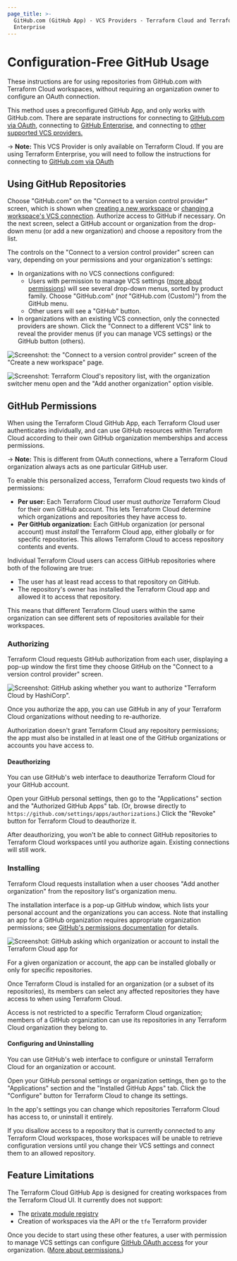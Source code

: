 ```yaml
---
page_title: >-
  GitHub.com (GitHub App) - VCS Providers - Terraform Cloud and Terraform
  Enterprise
---
```


[private module registry]: /cloud-docs/registry

[policy sets]: /cloud-docs/sentinel/manage-policies

[vcs settings]: /cloud-docs/workspaces/settings/vcs

[create]: /cloud-docs/workspaces/creating

[owners]: /cloud-docs/users-teams-organizations/teams#the-owners-team

# Configuration-Free GitHub Usage

These instructions are for using repositories from GitHub.com with Terraform Cloud workspaces, without requiring an organization owner to configure an OAuth connection.

This method uses a preconfigured GitHub App, and only works with GitHub.com. There are separate instructions for connecting to [GitHub.com via OAuth](/cloud-docs/vcs/github), connecting to [GitHub Enterprise](/cloud-docs/vcs/github-enterprise), and connecting to [other supported VCS providers.](/cloud-docs/vcs)

-> **Note:** This VCS Provider is only available on Terraform Cloud. If you are using Terraform Enterprise, you will need to follow the instructions for connecting to [GitHub.com via OAuth](/cloud-docs/vcs/github)

## Using GitHub Repositories

Choose "GitHub.com" on the "Connect to a version control provider" screen, which is shown when [creating a new workspace][create] or [changing a workspace's VCS connection][vcs settings]. Authorize access to GitHub if necessary. On the next screen, select a GitHub account or organization from the drop-down menu (or add a new organization) and choose a repository from the list.

The controls on the "Connect to a version control provider" screen can vary, depending on your permissions and your organization's settings:

- In organizations with no VCS connections configured:
  - Users with permission to manage VCS settings ([more about permissions](/cloud-docs/users-teams-organizations/permissions)) will see several drop-down menus, sorted by product family. Choose "GitHub.com" (_not_ "GitHub.com (Custom)") from the GitHub menu.
  - Other users will see a "GitHub" button.
- In organizations with an existing VCS connection, only the connected providers are shown. Click the "Connect to a different VCS" link to reveal the provider menus (if you can manage VCS settings) or the GitHub button (others).

[permissions-citation]: #intentionally-unused---keep-for-maintainers

![Screenshot: the "Connect to a version control provider" screen of the "Create a new workspace" page.](/img/docs/gh-app-choose-provider.png)

![Screenshot: Terraform Cloud's repository list, with the organization switcher menu open and the "Add another organization" option visible.](/img/docs/gh-app-install.png)

## GitHub Permissions

When using the Terraform Cloud GitHub App, each Terraform Cloud user authenticates individually, and can use GitHub resources within Terraform Cloud according to their own GitHub organization memberships and access permissions.

-> **Note:** This is different from OAuth connections, where a Terraform Cloud organization always acts as one particular GitHub user.

To enable this personalized access, Terraform Cloud requests two kinds of permissions:

- **Per user:** Each Terraform Cloud user must _authorize_ Terraform Cloud for their own GitHub account. This lets Terraform Cloud determine which organizations and repositories they have access to.
- **Per GitHub organization:** Each GitHub organization (or personal account) must _install_ the Terraform Cloud app, either globally or for specific repositories. This allows Terraform Cloud to access repository contents and events.

Individual Terraform Cloud users can access GitHub repositories where both of the following are true:

- The user has at least read access to that repository on GitHub.
- The repository's owner has installed the Terraform Cloud app and allowed it to access that repository.

This means that different Terraform Cloud users within the same organization can see different sets of repositories available for their workspaces.

### Authorizing

Terraform Cloud requests GitHub authorization from each user, displaying a pop-up window the first time they choose GitHub on the "Connect to a version control provider" screen.

![Screenshot: GitHub asking whether you want to authorize "Terraform Cloud by HashiCorp".](/img/docs/gh-app-authorize.png)

Once you authorize the app, you can use GitHub in any of your Terraform Cloud organizations without needing to re-authorize.

Authorization doesn't grant Terraform Cloud any repository permissions; the app must also be installed in at least one of the GitHub organizations or accounts you have access to.

#### Deauthorizing

You can use GitHub's web interface to deauthorize Terraform Cloud for your GitHub account.

Open your GitHub personal settings, then go to the "Applications" section and the "Authorized GitHub Apps" tab. (Or, browse directly to `https://github.com/settings/apps/authorizations`.) Click the "Revoke" button for Terraform Cloud to deauthorize it.

After deauthorizing, you won't be able to connect GitHub repositories to Terraform Cloud workspaces until you authorize again. Existing connections will still work.

### Installing

Terraform Cloud requests installation when a user chooses "Add another organization" from the repository list's organization menu.

The installation interface is a pop-up GitHub window, which lists your personal account and the organizations you can access. Note that installing an app for a GitHub organization requires appropriate organization permissions; see [GitHub's permissions documentation](https://help.github.com/en/github/setting-up-and-managing-organizations-and-teams/permission-levels-for-an-organization#github-app-managers) for details.

![Screenshot: GitHub asking which organization or account to install the Terraform Cloud app for](/img/docs/gh-app-install-pick.png)

For a given organization or account, the app can be installed globally or only for specific repositories.

Once Terraform Cloud is installed for an organization (or a subset of its repositories), its members can select any affected repositories they have access to when using Terraform Cloud.

Access is not restricted to a specific Terraform Cloud organization; members of a GitHub organization can use its repositories in any Terraform Cloud organization they belong to.

#### Configuring and Uninstalling

You can use GitHub's web interface to configure or uninstall Terraform Cloud for an organization or account.

Open your GitHub personal settings or organization settings, then go to the "Applications" section and the "Installed GitHub Apps" tab. Click the "Configure" button for Terraform Cloud to change its settings.

In the app's settings you can change which repositories Terraform Cloud has access to, or uninstall it entirely.

If you disallow access to a repository that is currently connected to any Terraform Cloud workspaces, those workspaces will be unable to retrieve configuration versions until you change their VCS settings and connect them to an allowed repository.

## Feature Limitations

The Terraform Cloud GitHub App is designed for creating workspaces from the Terraform Cloud UI. It currently does not support:

- The [private module registry][]
- Creation of workspaces via the API or the `tfe` Terraform provider

Once you decide to start using these other features, a user with permission to manage VCS settings can configure [GitHub OAuth access](/cloud-docs/vcs/github) for your organization. ([More about permissions.](/cloud-docs/users-teams-organizations/permissions))

[permissions-citation]: #intentionally-unused---keep-for-maintainers
